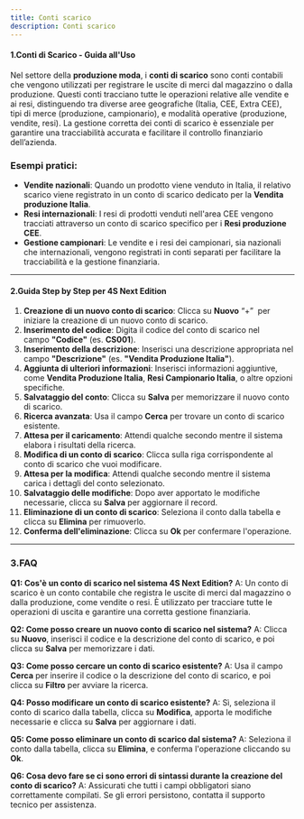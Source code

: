 ```yaml
---
title: Conti scarico
description: Conti scarico
---
```


#### 1.Conti di Scarico - Guida all'Uso

Nel settore della **produzione moda**, i **conti di scarico** sono conti contabili che vengono utilizzati per registrare le uscite di merci dal magazzino o dalla produzione. Questi conti tracciano tutte le operazioni relative alle vendite e ai resi, distinguendo tra diverse aree geografiche (Italia, CEE, Extra CEE), tipi di merce (produzione, campionario), e modalità operative (produzione, vendite, resi). La gestione corretta dei conti di scarico è essenziale per garantire una tracciabilità accurata e facilitare il controllo finanziario dell’azienda.

### Esempi pratici:

* **Vendite nazionali**: Quando un prodotto viene venduto in Italia, il relativo scarico viene registrato in un conto di scarico dedicato per la **Vendita produzione Italia**.
* **Resi internazionali**: I resi di prodotti venduti nell'area CEE vengono tracciati attraverso un conto di scarico specifico per i **Resi produzione CEE**.
* **Gestione campionari**: Le vendite e i resi dei campionari, sia nazionali che internazionali, vengono registrati in conti separati per facilitare la tracciabilità e la gestione finanziaria.

***

#### 2.Guida Step by Step per 4S Next Edition

1. **Creazione di un nuovo conto di scarico**: Clicca su **Nuovo** “+”  per iniziare la creazione di un nuovo conto di scarico.
2. **Inserimento del codice**: Digita il codice del conto di scarico nel campo **"Codice"** (es. **CS001**).
3. **Inserimento della descrizione**: Inserisci una descrizione appropriata nel campo **"Descrizione"** (es. **"Vendita Produzione Italia"**).
4. **Aggiunta di ulteriori informazioni**: Inserisci informazioni aggiuntive, come **Vendita Produzione Italia**, **Resi Campionario Italia**, o altre opzioni specifiche.
5. **Salvataggio del conto**: Clicca su **Salva** per memorizzare il nuovo conto di scarico.
6. **Ricerca avanzata**: Usa il campo **Cerca** per trovare un conto di scarico esistente.
7. **Attesa per il caricamento**: Attendi qualche secondo mentre il sistema elabora i risultati della ricerca.
8. **Modifica di un conto di scarico**: Clicca sulla riga corrispondente al conto di scarico che vuoi modificare.
9. **Attesa per la modifica**: Attendi qualche secondo mentre il sistema carica i dettagli del conto selezionato.
10. **Salvataggio delle modifiche**: Dopo aver apportato le modifiche necessarie, clicca su **Salva** per aggiornare il record.
11. **Eliminazione di un conto di scarico**: Seleziona il conto dalla tabella e clicca su **Elimina** per rimuoverlo.
12. **Conferma dell'eliminazione**: Clicca su **Ok** per confermare l'operazione.

***

### 3.FAQ&#x20;

**Q1: Cos'è un conto di scarico nel sistema 4S Next Edition?**
A: Un conto di scarico è un conto contabile che registra le uscite di merci dal magazzino o dalla produzione, come vendite o resi. È utilizzato per tracciare tutte le operazioni di uscita e garantire una corretta gestione finanziaria.

**Q2: Come posso creare un nuovo conto di scarico nel sistema?**
A: Clicca su **Nuovo**, inserisci il codice e la descrizione del conto di scarico, e poi clicca su **Salva** per memorizzare i dati.

**Q3: Come posso cercare un conto di scarico esistente?**
A: Usa il campo **Cerca** per inserire il codice o la descrizione del conto di scarico, e poi clicca su **Filtro**  per avviare la ricerca.

**Q4: Posso modificare un conto di scarico esistente?**
A: Sì, seleziona il conto di scarico dalla tabella, clicca su **Modifica**, apporta le modifiche necessarie e clicca su **Salva** per aggiornare i dati.

**Q5: Come posso eliminare un conto di scarico dal sistema?**
A: Seleziona il conto dalla tabella, clicca su **Elimina**, e conferma l'operazione cliccando su **Ok**.

**Q6: Cosa devo fare se ci sono errori di sintassi durante la creazione del conto di scarico?**
A: Assicurati che tutti i campi obbligatori siano correttamente compilati. Se gli errori persistono, contatta il supporto tecnico per assistenza.